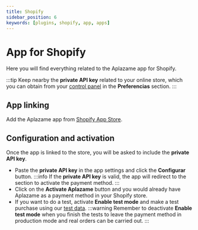 ```yaml
---
title: Shopify
sidebar_position: 6
keywords: [plugins, shopify, app, apps]
---
```

# App for Shopify
Here you will find everything related to the Aplazame app for Shopify.

:::tip
  Keep nearby the **private API key** related to your online store, which you can obtain from your [control panel](https://vendors.aplazame.com/) in the **Preferencias** section.
:::

## App linking
Add the Aplazame app from [Shopify App Store](https://apps.shopify.com/aplazame-public-app?locale=es).

## Configuration and activation
Once the app is linked to the store, you will be asked to include the **private API key**.
- Paste the **private API key** in the app settings and click the **Configurar** button.
:::info
  If the **private API key** is valid, the app will redirect to the section to activate the payment method.
:::
- Click on the **Activate Aplazame** button and you would already have Aplazame as a payment method in your Shopify store.
- If you want to do a test, activate **Enable test mode** and make a test purchase using our [test data](../../api/test-environment/test-data/).
:::warning
  Remember to deactivate **Enable test mode** when you finish the tests to leave the payment method in production mode and real orders can be carried out.
:::
